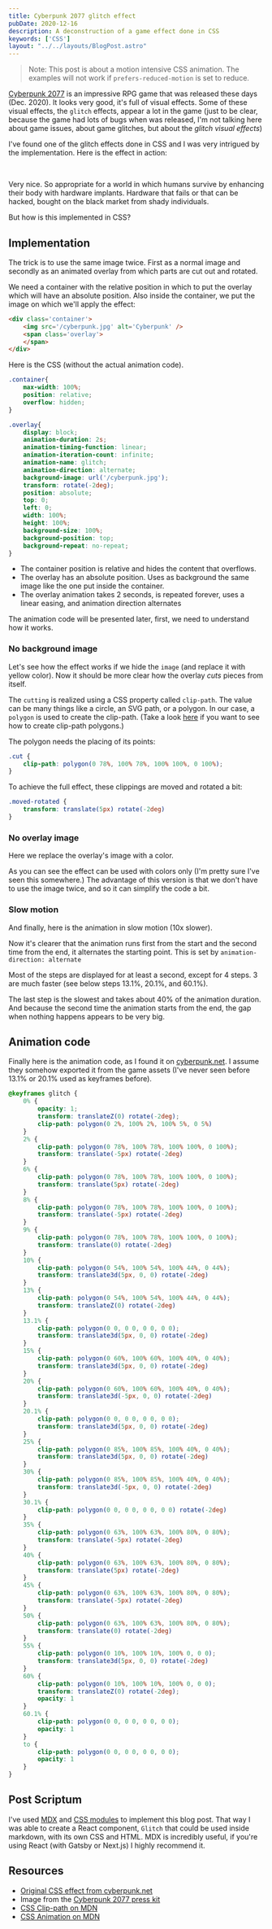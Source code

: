```yaml
---
title: Cyberpunk 2077 glitch effect
pubDate: 2020-12-16
description: A deconstruction of a game effect done in CSS
keywords: ['CSS']
layout: "../../layouts/BlogPost.astro"
---
```


> Note: This post is about a motion intensive CSS animation. The examples will not work if `prefers-reduced-motion` is set to reduce.

[Cyberpunk 2077](https://www.cyberpunk.net/fi/en/) is an impressive RPG game that was released these days (Dec. 2020).
It looks very good, it's full of visual effects. Some of these visual effects, the `glitch` effects, appear a lot in the game (just to be clear, 
because the game had lots of bugs when was released, I'm not talking here about game issues, about game glitches, but about the *glitch visual effects*)

I've found one of the glitch effects done in CSS and I was very intrigued by the implementation. Here is the effect in action: 

<br/>


<Glitch/>

Very nice. So appropriate for a world in which humans survive by enhancing their body with hardware implants. Hardware that 
fails or that can be hacked, bought on the black market from shady individuals.

But how is this implemented in CSS?

## Implementation

The trick is to use the same image twice. First as a normal image and secondly as an animated overlay from which parts are cut out
and rotated.

We need a container with the relative position in which to put the overlay which will have an absolute position.
Also inside the container, we put the image on which we'll apply the effect:
```html
<div class='container'>
    <img src='/cyberpunk.jpg' alt='Cyberpunk' />
    <span class='overlay'>
    </span>
</div>
```

Here is the CSS (without the actual animation code). 
```css
.container{
    max-width: 100%;
    position: relative;    
    overflow: hidden;
}

.overlay{
    display: block;
    animation-duration: 2s;
    animation-timing-function: linear;
    animation-iteration-count: infinite;
    animation-name: glitch;
    animation-direction: alternate;
    background-image: url('/cyberpunk.jpg');
    transform: rotate(-2deg);
    position: absolute;
    top: 0;
    left: 0;
    width: 100%;
    height: 100%;
    background-size: 100%;
    background-position: top;
    background-repeat: no-repeat;
}
```
* The container position is relative and hides the content that overflows.
* The overlay has an absolute position. Uses as background the same image like the one put inside the container.
* The overlay animation takes 2 seconds, is repeated forever, uses a linear easing, and animation direction alternates

The animation code will be presented later, first, we need to understand how it works.


### No background image
Let's see how the effect works if we hide the `image` (and replace it with yellow color).
Now it should be more clear how the overlay *cuts* pieces from itself.

<Glitch version={1}/>

The `cutting` is realized using a CSS property called `clip-path`. The value can be many things like a circle, an SVG path, or a polygon.
In our case, a `polygon` is used to create the clip-path. (Take a look [here](https://bennettfeely.com/clippy/) if you want to see how to create clip-path polygons.)

The polygon needs the placing of its points:
```css
.cut {
    clip-path: polygon(0 78%, 100% 78%, 100% 100%, 0 100%);
}
```
To achieve the full effect, these clippings are moved and rotated a bit:
```css
.moved-rotated {
    transform: translate(5px) rotate(-2deg)
}
```


### No overlay image
Here we replace the overlay's image with a color. 
<Glitch version={2}/>

As you can see the effect can be used with colors only (I'm pretty sure  I've seen this somewhere.)
The advantage of this version is that we don't have to use the image twice, and so it can simplify the code a bit.


### Slow motion
And finally, here is the animation in slow motion (10x slower).

Now it's clearer that the animation runs first from the start and the second time from the end, it alternates the starting point. This is set by `animation-direction: alternate`

<Glitch version={3}/>

Most of the steps are displayed for at least a second, except for 4 steps. 3 are much faster (see below steps 13.1%, 20.1%, and 60.1%).

The last step is the slowest and takes about 40% of the animation duration. And because the second time the animation starts from the end, 
the gap when nothing happens appears to be very big.


## Animation code

Finally here is the animation code, as I found it on [cyberpunk.net](https://www.cyberpunk.net/en/news/37076/important-update).
I assume they somehow exported it from the game assets (I've never seen before 13.1% or 20.1% used as keyframes before).

```css
@keyframes glitch {
    0% {
        opacity: 1;
        transform: translateZ(0) rotate(-2deg);
        clip-path: polygon(0 2%, 100% 2%, 100% 5%, 0 5%)
    }
    2% {
        clip-path: polygon(0 78%, 100% 78%, 100% 100%, 0 100%);
        transform: translate(-5px) rotate(-2deg)
    }
    6% {
        clip-path: polygon(0 78%, 100% 78%, 100% 100%, 0 100%);
        transform: translate(5px) rotate(-2deg)
    }
    8% {
        clip-path: polygon(0 78%, 100% 78%, 100% 100%, 0 100%);
        transform: translate(-5px) rotate(-2deg)
    }
    9% {
        clip-path: polygon(0 78%, 100% 78%, 100% 100%, 0 100%);
        transform: translate(0) rotate(-2deg)
    }
    10% {
        clip-path: polygon(0 54%, 100% 54%, 100% 44%, 0 44%);
        transform: translate3d(5px, 0, 0) rotate(-2deg)
    }
    13% {
        clip-path: polygon(0 54%, 100% 54%, 100% 44%, 0 44%);
        transform: translateZ(0) rotate(-2deg)
    }
    13.1% {
        clip-path: polygon(0 0, 0 0, 0 0, 0 0);
        transform: translate3d(5px, 0, 0) rotate(-2deg)
    }
    15% {
        clip-path: polygon(0 60%, 100% 60%, 100% 40%, 0 40%);
        transform: translate3d(5px, 0, 0) rotate(-2deg)
    }
    20% {
        clip-path: polygon(0 60%, 100% 60%, 100% 40%, 0 40%);
        transform: translate3d(-5px, 0, 0) rotate(-2deg)
    }
    20.1% {
        clip-path: polygon(0 0, 0 0, 0 0, 0 0);
        transform: translate3d(5px, 0, 0) rotate(-2deg)
    }
    25% {
        clip-path: polygon(0 85%, 100% 85%, 100% 40%, 0 40%);
        transform: translate3d(5px, 0, 0) rotate(-2deg)
    }
    30% {
        clip-path: polygon(0 85%, 100% 85%, 100% 40%, 0 40%);
        transform: translate3d(-5px, 0, 0) rotate(-2deg)
    }
    30.1% {
        clip-path: polygon(0 0, 0 0, 0 0, 0 0) rotate(-2deg)
    }
    35% {
        clip-path: polygon(0 63%, 100% 63%, 100% 80%, 0 80%);
        transform: translate(-5px) rotate(-2deg)
    }
    40% {
        clip-path: polygon(0 63%, 100% 63%, 100% 80%, 0 80%);
        transform: translate(5px) rotate(-2deg)
    }
    45% {
        clip-path: polygon(0 63%, 100% 63%, 100% 80%, 0 80%);
        transform: translate(-5px) rotate(-2deg)
    }
    50% {
        clip-path: polygon(0 63%, 100% 63%, 100% 80%, 0 80%);
        transform: translate(0) rotate(-2deg)
    }
    55% {
        clip-path: polygon(0 10%, 100% 10%, 100% 0, 0 0);
        transform: translate3d(5px, 0, 0) rotate(-2deg)
    }
    60% {
        clip-path: polygon(0 10%, 100% 10%, 100% 0, 0 0);
        transform: translateZ(0) rotate(-2deg);
        opacity: 1
    }
    60.1% {
        clip-path: polygon(0 0, 0 0, 0 0, 0 0);
        opacity: 1
    }
    to {
        clip-path: polygon(0 0, 0 0, 0 0, 0 0);
        opacity: 1
    }
}

```





## Post Scriptum

I've used [MDX](https://www.gatsbyjs.com/docs/how-to/routing/mdx/) and [CSS modules](https://www.gatsbyjs.com/docs/how-to/styling/css-modules/) to implement this blog post.
That way I was able to create a React component, `Glitch` that could be used inside markdown, with its own
CSS and HTML. MDX is incredibly useful, if you're using React (with Gatsby or Next.js) I highly recommend it.



## Resources

* [Original CSS effect from cyberpunk.net](https://www.cyberpunk.net/en/news/37076/important-update)
* Image from the [Cyberpunk 2077 press kit](https://www.igdb.com/games/cyberpunk-2077/presskit)
* [CSS Clip-path on MDN](https://developer.mozilla.org/en-US/docs/Web/CSS/clip-path)
* [CSS Animation on MDN](https://developer.mozilla.org/en-US/docs/Web/CSS/animation)
